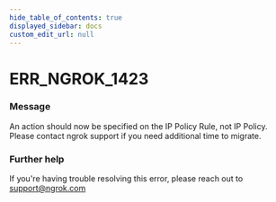 ```yaml
---
hide_table_of_contents: true
displayed_sidebar: docs
custom_edit_url: null
---
```



# ERR_NGROK_1423

### Message

An action should now be specified on the IP Policy Rule, not IP Policy. Please contact ngrok support if you need additional time to migrate.

### Further help

If you're having trouble resolving this error, please reach out to [support@ngrok.com](mailto:support@ngrok.com?subject=Help%20with%20ERR_NGROK_1423)

<ErrorDetails error="err_ngrok_1423" />
